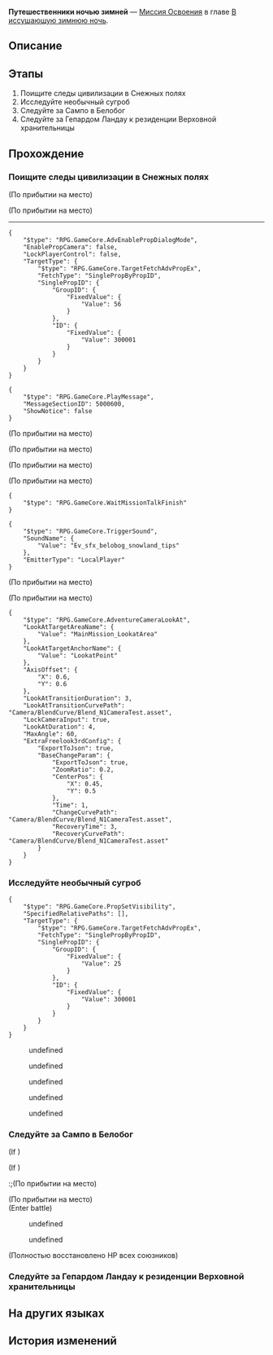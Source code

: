 {{Дополнить|Диалоги.}}
{{Миссия Инфобокс
|id              = 1010101
|Название        = 
|Изображение     = Миссия Освоения Путешественники ночью зимней.png
|Тип             = Миссия Освоения
|События         = 
|Глава           = В иссушающую зимнюю ночь
|Условия         = Завершена [[Миссия Освоения]] ''[[Оледенительное приключение]]''
|Персонажи       = Гепард; Дань Хэн; Март 7; Молодой человек, прячущийся в снегу; Первопроходец; Сампо; Солдат
|СтартЛокация    = Пригородные снежные поля
|Мир             = Ярило-VI
|Локации         = Пригородные снежные поля
|Предыдущая      = Оледенительное приключение
|Следующая       = Ночь в городе вечнозимья
|Награды         = Опыт Освоения*600; Звёздный нефрит*80; Журнал приключений*3; Конденсированный эфир*1
}}
'''Путешественники ночью зимней''' — [[Миссия Освоения]] в главе [[В иссушающую зимнюю ночь]].

==Описание==
{{Описание|Втроём вы приземляетесь на поверхность Ярило-VI.<br />Вас приветствуют бескрайние снега и ветер. Перед собой вы видите синеволосого проводника. Неужели в этих пустошах действительно существует цивилизация?}}

==Этапы==
# Поищите следы цивилизации в Снежных полях
# Исследуйте необычный сугроб
# Следуйте за Сампо в Белобог
# Следуйте за Гепардом Ландау к резиденции Верховной хранительницы

==Прохождение==
{{Дополнить}}


===Поищите следы цивилизации в Снежных полях===
{{Описание миссии|локация=Пригородные снежные поля|Вы благополучно приземляетесь на Ярило-VI и обнаруживаете, что вокруг вас только ледяной ветер и бескрайние снежные просторы.<br />Тут вам вспоминаются слова Химеко о том, что успешные Первопроходцы должны научиться исследовать, понимать, созидать и соединять... Наверное, так выглядит стадия исследования...<br />В любом случае сейчас есть только два варианта: либо двигаться вперёд сквозь ветер и снег, либо ждать, когда Стелларон появится перед вами сам.}}
{{Диалог Начало}}
;(По прибытии на место)

;(По прибытии на место)
----
<pre>{
	"$type": "RPG.GameCore.AdvEnablePropDialogMode",
	"EnablePropCamera": false,
	"LockPlayerControl": false,
	"TargetType": {
		"$type": "RPG.GameCore.TargetFetchAdvPropEx",
		"FetchType": "SinglePropByPropID",
		"SinglePropID": {
			"GroupID": {
				"FixedValue": {
					"Value": 56
				}
			},
			"ID": {
				"FixedValue": {
					"Value": 300001
				}
			}
		}
	}
}</pre>
<!--Unknown TalkSentence: 201011103-->
<!--Unknown TalkSentence: 201011104-->
<pre>{
	"$type": "RPG.GameCore.PlayMessage",
	"MessageSectionID": 5000600,
	"ShowNotice": false
}</pre>
;(По прибытии на место)

;(По прибытии на место)
<!--Unknown TalkSentence: 201010601-->
<!--Unknown TalkSentence: 201010602-->
;(По прибытии на место)

;(По прибытии на место)
<!--Unknown TalkSentence: 201010609-->
<pre>{
	"$type": "RPG.GameCore.WaitMissionTalkFinish"
}</pre>
<pre>{
	"$type": "RPG.GameCore.TriggerSound",
	"SoundName": {
		"Value": "Ev_sfx_belobog_snowland_tips"
	},
	"EmitterType": "LocalPlayer"
}</pre>
<!--Unknown TalkSentence: 201010610-->
<!--Unknown TalkSentence: 201010611-->
;(По прибытии на место)

;(По прибытии на место)
<pre>{
	"$type": "RPG.GameCore.AdventureCameraLookAt",
	"LookAtTargetAreaName": {
		"Value": "MainMission_LookatArea"
	},
	"LookAtTargetAnchorName": {
		"Value": "LookatPoint"
	},
	"AxisOffset": {
		"X": 0.6,
		"Y": 0.6
	},
	"LookAtTransitionDuration": 3,
	"LookAtTransitionCurvePath": "Camera/BlendCurve/Blend_N1CameraTest.asset",
	"LockCameraInput": true,
	"LookAtDuration": 4,
	"MaxAngle": 60,
	"ExtraFreelook3rdConfig": {
		"ExportToJson": true,
		"BaseChangeParam": {
			"ExportToJson": true,
			"ZoomRatio": 0.2,
			"CenterPos": {
				"X": 0.45,
				"Y": 0.5
			},
			"Time": 1,
			"ChangeCurvePath": "Camera/BlendCurve/Blend_N1CameraTest.asset",
			"RecoveryTime": 3,
			"RecoveryCurvePath": "Camera/BlendCurve/Blend_N1CameraTest.asset"
		}
	}
}</pre>
{{Диалог Конец}}

===Исследуйте необычный сугроб===
{{Описание миссии|локация=Пригородные снежные поля|Вы благополучно приземляетесь на Ярило-VI и обнаруживаете, что вокруг вас только ледяной ветер и бескрайние снежные просторы.<br />Тут вам вспоминаются слова Химеко о том, что успешные Первопроходцы должны научиться исследовать, понимать, созидать и соединять... Наверное, так выглядит стадия исследования...<br />В этом белоснежном мире ваше внимание привлекает шевелящийся сугроб.<br />Что может быть интереснее, чем живой сугроб? Вы решаете изучить его поближе.}}
{{Диалог Начало}}
:{{tx}}
<pre>{
	"$type": "RPG.GameCore.PropSetVisibility",
	"SpecifiedRelativePaths": [],
	"TargetType": {
		"$type": "RPG.GameCore.TargetFetchAdvPropEx",
		"FetchType": "SinglePropByPropID",
		"SinglePropID": {
			"GroupID": {
				"FixedValue": {
					"Value": 25
				}
			},
			"ID": {
				"FixedValue": {
					"Value": 300001
				}
			}
		}
	}
}</pre>
<!--Unknown TalkSentence: 201010301-->
<!--Unknown TalkSentence: 201010302-->
<!--Unknown TalkSentence: 201010303-->
<!--Unknown TalkSentence: 201010304-->
<!--Unknown TalkSentence: 201010305-->
<!--Unknown TalkSentence: 201010306-->
<!--Unknown TalkSentence: 201010307-->
<!--Unknown TalkSentence: 201010308-->
<!--Unknown TalkSentence: 201010309-->
<!--Unknown TalkSentence: 201010310-->
<!--Unknown TalkSentence: 201010311-->
<!--Unknown TalkSentence: 201010312-->
:{{Диалог|Стрелка}} undefined
<!--Unknown TalkSentence: 201010313-->
<!--Unknown TalkSentence: 201010314-->
<!--Unknown TalkSentence: 201010315-->
:{{Диалог|Стрелка}} undefined
:{{Диалог|Стрелка}} undefined
:{{Диалог|Стрелка}} undefined
:{{Диалог|Стрелка}} undefined
{{Диалог Конец}}

===Следуйте за Сампо в Белобог===
{{Описание миссии|локация=Пригородные снежные поля|Вы находите дрожащего молодого человека, закопавшегося в сугроб. Наверное, он всё же не собирался спать на пробирающем до костей морозе, а, судя по всему, хотел спрятаться от чего-то... Чего-то более угрожающего, чем ваша команда.<br />Узнав вас получше, он соглашается отвести вас в Белобог - последний оплот человечества на этой планете. Наверняка именно там вы сможете найти информацию о Стеллароне.}}
{{Диалог Начало}}
:<!--1-second delay-->
<!--Unknown TalkSentence: 201010612-->
<!--Unknown TalkSentence: 201010613-->
<!--Unknown TalkSentence: 201010614-->
;(If {{cx}}{{subst:void|<!--{"$type":"RPG.GameCore.ByCompareMissionBattleWin","EventID":20101011}-->}})
::{{tx}}
:;(Enter battle)
::{{Enemy List|Солдат Среброгривых Стражей*1; Гепард*1}}
;(If {{cx}}{{subst:void|<!--{"$type":"RPG.GameCore.ByCompareMissionBattleWin","EventID":20101011}-->}})
:;(По прибытии на место)

;(По прибытии на место)
:{{tx}}
;(Enter battle)
:{{Enemy List|Солдат Среброгривых Стражей*1; Гепард*1}}
<!--Unknown TalkSentence: 201010401-->
<!--Unknown TalkSentence: 201010402-->
<!--Unknown TalkSentence: 201010403-->
:{{Диалог|Стрелка}} undefined
:<!--Unknown TalkSentence: 201010404-->
::{{tx}}
:<!--Unknown TalkSentence: 201010401-->
:<!--Unknown TalkSentence: 201010402-->
:<!--Unknown TalkSentence: 201010403-->
:<!--Unknown TalkSentence: 201010404-->
:<!--Unknown TalkSentence: 201010405-->
:<!--Unknown TalkSentence: 201010406-->
:<!--Unknown TalkSentence: 201010407-->
:<!--Unknown TalkSentence: 201010408-->
:<!--Unknown TalkSentence: 201010409-->
:<!--Unknown TalkSentence: 201010410-->
:<!--Unknown TalkSentence: 201010411-->
:<!--Unknown TalkSentence: 201010412-->
:{{Диалог|Стрелка}} undefined
:<!--Unknown TalkSentence: 201010406-->
::{{tx}}
:<!--Unknown TalkSentence: 201010401-->
:<!--Unknown TalkSentence: 201010402-->
:<!--Unknown TalkSentence: 201010403-->
:<!--Unknown TalkSentence: 201010404-->
:<!--Unknown TalkSentence: 201010405-->
:<!--Unknown TalkSentence: 201010406-->
:<!--Unknown TalkSentence: 201010407-->
:<!--Unknown TalkSentence: 201010408-->
:<!--Unknown TalkSentence: 201010409-->
:<!--Unknown TalkSentence: 201010410-->
:<!--Unknown TalkSentence: 201010411-->
:<!--Unknown TalkSentence: 201010412-->
<!--Unknown TalkSentence: 201010404-->
:{{tx}}
<!--Unknown TalkSentence: 201010401-->
<!--Unknown TalkSentence: 201010402-->
<!--Unknown TalkSentence: 201010403-->
<!--Unknown TalkSentence: 201010404-->
<!--Unknown TalkSentence: 201010405-->
<!--Unknown TalkSentence: 201010406-->
<!--Unknown TalkSentence: 201010407-->
<!--Unknown TalkSentence: 201010408-->
<!--Unknown TalkSentence: 201010409-->
<!--Unknown TalkSentence: 201010410-->
<!--Unknown TalkSentence: 201010411-->
<!--Unknown TalkSentence: 201010412-->

;(Полностью восстановлено НР всех союзников)
{{Диалог Конец}}

===Следуйте за Гепардом Ландау к резиденции Верховной хранительницы===
{{Описание миссии|локация=Административный район|Плохая новость заключается в том, что ваш новый друг Сампо оставил вас в одиночку разбираться с Гепардом Ландау, командующим Среброгривых Стражей. Хорошая же новость в том, что стоящий перед вами грозный страж на самом деле довольно уступчив.<br />Вам удаётся убедить Гепарда в том, что вы явились из мира за небесами. Он обещает сопроводить вас к Верховной хранительнице Белобога.<br />Кажется, что всё идёт как надо... Не о чем переживать, просто следуйте за Среброгривыми Стражами.}}
{{Диалог Начало}}
:{{tx}}
{{Диалог Конец}}

==На других языках==
{{На других языках
|en   = Travelers on a Winter Night
|zhs  = 如果在冬夜，一群旅人
|zht  = 如果在冬夜，一群旅人
|ja   = もし冬の夜に、旅する人達がいたら
|ko   = 겨울밤의 여행자 무리
|es   = Viajeros en una noche de invierno
|fr   = Voyageurs par une nuit d'hiver
|ru   = Путешественники ночью зимней
|th   = นักเดินทางในค่ำคืนฤดูหนาว
|vi   = Những Nhà Lữ Hành Trong Đêm Đông
|de   = Reisende an einem Winterabend
|id   = Pengelana di Malam Musim Dingin
|pt   = Viajantes em Uma Noite de Inverno
}}

==История изменений==
{{История изменений|2.7}}
